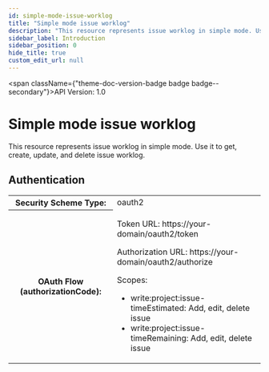 ```yaml
---
id: simple-mode-issue-worklog
title: "Simple mode issue worklog"
description: "This resource represents issue worklog in simple mode. Use it to get, create, update, and delete issue worklog."
sidebar_label: Introduction
sidebar_position: 0
hide_title: true
custom_edit_url: null
---
```



<span className={"theme-doc-version-badge badge badge--secondary"}>API Version: 1.0</span>

# Simple mode issue worklog



This resource represents issue worklog in simple mode. Use it to get, create, update, and delete issue worklog.


<div style={{"marginBottom":"2rem"}}><h2 id={"authentication"} style={{"marginBottom":"1rem"}}>Authentication</h2><SchemaTabs className={"openapi-tabs__security-schemes"}><TabItem label={"OAuth 2.0: oauth2"} value={"oauth2"}><div><table><tbody><tr><th>Security Scheme Type:</th><td>oauth2</td></tr><tr><th>OAuth Flow (authorizationCode):</th><td><p>Token URL: https://your-domain/oauth2/token</p><p>Authorization URL: https://your-domain/oauth2/authorize</p><span>Scopes:</span><ul><li>write:project:issue-timeEstimated: Add, edit, delete issue</li><li>write:project:issue-timeRemaining: Add, edit, delete issue</li></ul></td></tr></tbody></table></div></TabItem></SchemaTabs></div>